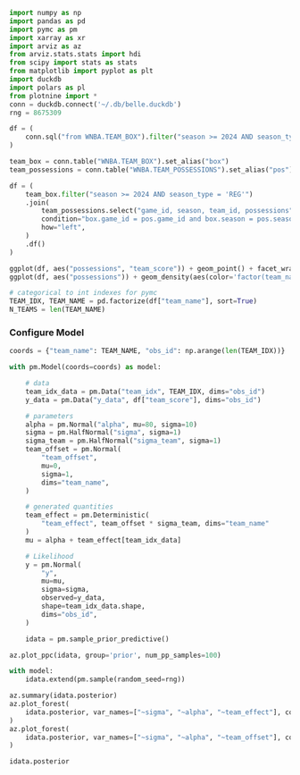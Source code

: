 
```python
import numpy as np
import pandas as pd
import pymc as pm
import xarray as xr
import arviz as az
from arviz.stats.stats import hdi
from scipy import stats as stats
from matplotlib import pyplot as plt
import duckdb
import polars as pl
from plotnine import *
conn = duckdb.connect('~/.db/belle.duckdb')
rng = 8675309
```

```python
df = (
    conn.sql("from WNBA.TEAM_BOX").filter("season >= 2024 AND season_type = 'REG'").df()
)

team_box = conn.table("WNBA.TEAM_BOX").set_alias("box")
team_possessions = conn.table("WNBA.TEAM_POSSESSIONS").set_alias("pos")

df = (
    team_box.filter("season >= 2024 AND season_type = 'REG'")
    .join(
        team_possessions.select("game_id, season, team_id, possessions"),
        condition="box.game_id = pos.game_id and box.season = pos.season and box.team_id = pos.team_id",
        how="left",
    )
    .df()
)
```

```python
ggplot(df, aes("possessions", "team_score")) + geom_point() + facet_wrap("~team_name")
ggplot(df, aes("possessions")) + geom_density(aes(color='factor(team_name)'))

```


```python
# categorical to int indexes for pymc
TEAM_IDX, TEAM_NAME = pd.factorize(df["team_name"], sort=True)
N_TEAMS = len(TEAM_NAME)

```

### Configure Model

```python

coords = {"team_name": TEAM_NAME, "obs_id": np.arange(len(TEAM_IDX))}

with pm.Model(coords=coords) as model:

    # data
    team_idx_data = pm.Data("team_idx", TEAM_IDX, dims="obs_id")
    y_data = pm.Data("y_data", df["team_score"], dims="obs_id")

    # parameters
    alpha = pm.Normal("alpha", mu=80, sigma=10)
    sigma = pm.HalfNormal("sigma", sigma=1)
    sigma_team = pm.HalfNormal("sigma_team", sigma=1)
    team_offset = pm.Normal(
        "team_offset",
        mu=0,
        sigma=1,
        dims="team_name",
    )

    # generated quantities
    team_effect = pm.Deterministic(
        "team_effect", team_offset * sigma_team, dims="team_name"
    )
    mu = alpha + team_effect[team_idx_data]

    # Likelihood
    y = pm.Normal(
        "y",
        mu=mu,
        sigma=sigma,
        observed=y_data,
        shape=team_idx_data.shape,
        dims="obs_id",
    )

    idata = pm.sample_prior_predictive()

```



```python
az.plot_ppc(idata, group='prior', num_pp_samples=100)
```


```python
with model:
    idata.extend(pm.sample(random_seed=rng))
```


```python
az.summary(idata.posterior)
az.plot_forest(
    idata.posterior, var_names=["~sigma", "~alpha", "~team_effect"], combined=True
)
az.plot_forest(
    idata.posterior, var_names=["~sigma", "~alpha", "~team_offset"], combined=True
)

```


```python
idata.posterior
```
